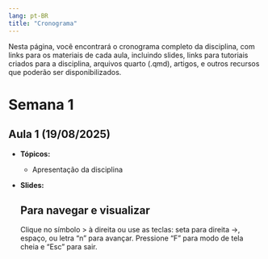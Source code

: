 ```yaml
---
lang: pt-BR
title: "Cronograma"
---
```


Nesta página, você encontrará o cronograma completo da disciplina, com
links para os materiais de cada aula, incluindo slides, links para 
tutoriais criados para a disciplina, arquivos quarto (.qmd), 
artigos, e outros recursos que poderão ser disponibilizados.


# Semana 1

## Aula 1 (19/08/2025) 

- **Tópicos:**
  
  - Apresentação da disciplina

- **Slides:**

  ::: {.callout-tip}
  ## Para navegar e visualizar 
  
  Clique no símbolo > à direita ou use as teclas: seta para direita →, espaço, 
  ou letra "n" para avançar. Pressione "F" para modo de tela cheia e "Esc" 
  para sair.
  :::  
  


  
 








